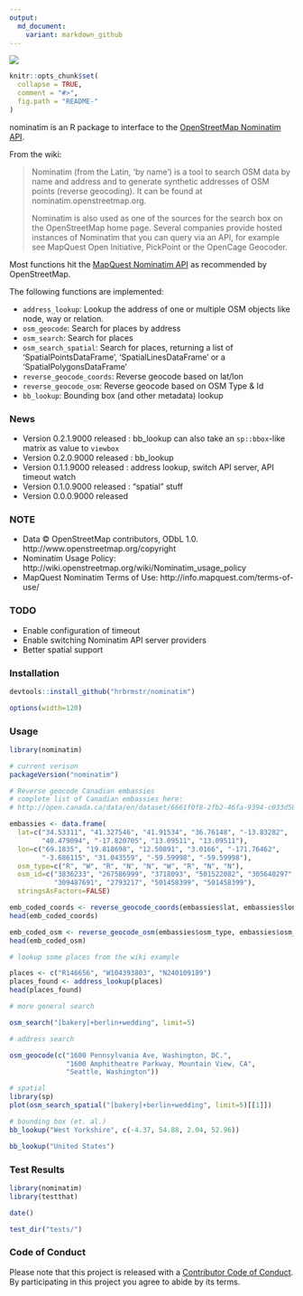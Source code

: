 ```yaml
---
output:
  md_document:
    variant: markdown_github
---
```


![](nominatim.png)

<!-- README.md is generated from README.Rmd. Please edit that file -->

```r
knitr::opts_chunk$set(
  collapse = TRUE,
  comment = "#>",
  fig.path = "README-"
)
```

nominatim is an R package to interface to the [OpenStreetMap Nominatim API](http://wiki.openstreetmap.org/wiki/Nominatim).

From the wiki:

>Nominatim (from the Latin, 'by name') is a tool to search OSM data by name and address and to generate synthetic addresses of OSM points (reverse geocoding). It can be found at nominatim.openstreetmap.org.
>
>Nominatim is also used as one of the sources for the search box on the OpenStreetMap home page. Several companies provide hosted instances of Nominatim that you can query via an API, for example see MapQuest Open Initiative, PickPoint or the OpenCage Geocoder.

Most functions hit the [MapQuest Nominatim API](http://open.mapquestapi.com/nominatim/) as recommended by OpenStreetMap.

The following functions are implemented:

- `address_lookup`:	Lookup the address of one or multiple OSM objects like node, way or relation.
- `osm_geocode`:	Search for places by address
- `osm_search`:	Search for places
- `osm_search_spatial`:	Search for places, returning a list of 'SpatialPointsDataFrame', 'SpatialLinesDataFrame' or a 'SpatialPolygonsDataFrame'
- `reverse_geocode_coords`:	Reverse geocode based on lat/lon
- `reverse_geocode_osm`:	Reverse geocode based on OSM Type & Id
- `bb_lookup`:  Bounding box (and other metadata) lookup

### News

- Version 0.2.1.9000 released : bb_lookup can also take an `sp::bbox`-like matrix as value to `viewbox` 
- Version 0.2.0.9000 released : bb_lookup
- Version 0.1.1.9000 released : address lookup, switch API server, API timeout watch
- Version 0.1.0.9000 released : "spatial" stuff
- Version 0.0.0.9000 released

### NOTE

- Data &copy; OpenStreetMap contributors, ODbL 1.0. http://www.openstreetmap.org/copyright
- Nominatim Usage Policy: http://wiki.openstreetmap.org/wiki/Nominatim_usage_policy
- MapQuest Nominatim Terms of Use: http://info.mapquest.com/terms-of-use/

### TODO

- Enable configuration of timeout
- Enable switching Nominatim API server providers
- Better spatial support

### Installation

```r
devtools::install_github("hrbrmstr/nominatim")
```

```r
options(width=120)
```

### Usage

```r
library(nominatim)

# current verison
packageVersion("nominatim")

# Reverse geocode Canadian embassies
# complete list of Canadian embassies here:
# http://open.canada.ca/data/en/dataset/6661f0f8-2fb2-46fa-9394-c033d581d531

embassies <- data.frame(
  lat=c("34.53311", "41.327546", "41.91534", "36.76148", "-13.83282",
        "40.479094", "-17.820705", "13.09511", "13.09511"),
  lon=c("69.1835", "19.818698", "12.50891", "3.0166", "-171.76462",
        "-3.686115", "31.043559", "-59.59998", "-59.59998"),
  osm_type=c("R", "W", "R", "N", "N", "W", "R", "N", "N"),
  osm_id=c("3836233", "267586999", "3718093", "501522082", "305640297",
           "309487691", "2793217", "501458399", "501458399"),
  stringsAsFactors=FALSE)

emb_coded_coords <- reverse_geocode_coords(embassies$lat, embassies$lon)
head(emb_coded_coords)

emb_coded_osm <- reverse_geocode_osm(embassies$osm_type, embassies$osm_id)
head(emb_coded_osm)

# lookup some places from the wiki example

places <- c("R146656", "W104393803", "N240109189")
places_found <- address_lookup(places)
head(places_found)

# more general search

osm_search("[bakery]+berlin+wedding", limit=5)

# address search

osm_geocode(c("1600 Pennsylvania Ave, Washington, DC.",
              "1600 Amphitheatre Parkway, Mountain View, CA",
              "Seattle, Washington"))

# spatial
library(sp)
plot(osm_search_spatial("[bakery]+berlin+wedding", limit=5)[[1]])

# bounding box (et. al.)
bb_lookup("West Yorkshire", c(-4.37, 54.88, 2.04, 52.96))

bb_lookup("United States")

```

### Test Results

```r
library(nominatim)
library(testthat)

date()

test_dir("tests/")
```

### Code of Conduct

Please note that this project is released with a [Contributor Code of Conduct](CONDUCT.md). 
By participating in this project you agree to abide by its terms.
